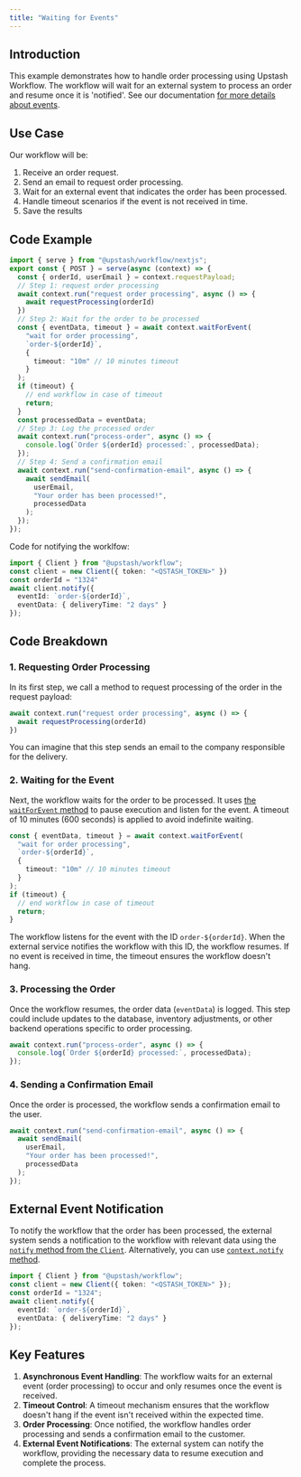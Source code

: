 ```yaml
---
title: "Waiting for Events"
---
```

## Introduction
This example demonstrates how to handle order processing using Upstash Workflow. The workflow will wait for an external system to process an order and resume once it is 'notified'. See our documentation [for more details about events](/workflow/howto/events).
## Use Case
Our workflow will be:
1. Receive an order request.
2. Send an email to request order processing.
3. Wait for an external event that indicates the order has been processed.
4. Handle timeout scenarios if the event is not received in time.
5. Save the results
## Code Example
```typescript
import { serve } from "@upstash/workflow/nextjs";
export const { POST } = serve(async (context) => {
  const { orderId, userEmail } = context.requestPayload;
  // Step 1: request order processing
  await context.run("request order processing", async () => {
    await requestProcessing(orderId)
  })
  // Step 2: Wait for the order to be processed
  const { eventData, timeout } = await context.waitForEvent(
    "wait for order processing",
    `order-${orderId}`,
    {
      timeout: "10m" // 10 minutes timeout
    }
  );
  if (timeout) {
    // end workflow in case of timeout
    return;
  }
  const processedData = eventData;
  // Step 3: Log the processed order
  await context.run("process-order", async () => {
    console.log(`Order ${orderId} processed:`, processedData);
  });
  // Step 4: Send a confirmation email
  await context.run("send-confirmation-email", async () => {
    await sendEmail(
      userEmail,
      "Your order has been processed!",
      processedData
    );
  });
});
```
Code for notifying the worklfow:
```typescript
import { Client } from "@upstash/workflow";
const client = new Client({ token: "<QSTASH_TOKEN>" })
const orderId = "1324"
await client.notify({
  eventId: `order-${orderId}`,
  eventData: { deliveryTime: "2 days" }
});
```
## Code Breakdown
### 1. Requesting Order Processing
In its first step, we call a method to request processing of the order in the request payload:
```typescript
await context.run("request order processing", async () => {
  await requestProcessing(orderId)
})
```
You can imagine that this step sends an email to the company responsible for the delivery.
### 2. Waiting for the Event
Next, the workflow waits for the order to be processed. It uses [the `waitForEvent` method](/workflow/basics/context#context-waitforevent) to pause execution and listen for the event. A timeout of 10 minutes (600 seconds) is applied to avoid indefinite waiting.
```typescript
const { eventData, timeout } = await context.waitForEvent(
  "wait for order processing",
  `order-${orderId}`,
  {
    timeout: "10m" // 10 minutes timeout
  }
);
if (timeout) {
  // end workflow in case of timeout
  return;
}
```
The workflow listens for the event with the ID `order-${orderId}`. When the external service notifies the workflow with this ID, the workflow resumes. If no event is received in time, the timeout ensures the workflow doesn't hang.
### 3. Processing the Order
Once the workflow resumes, the order data (`eventData`) is logged. This step could include updates to the database, inventory adjustments, or other backend operations specific to order processing.
```typescript
await context.run("process-order", async () => {
  console.log(`Order ${orderId} processed:`, processedData);
});
```
### 4. Sending a Confirmation Email
Once the order is processed, the workflow sends a confirmation email to the user.
```typescript
await context.run("send-confirmation-email", async () => {
  await sendEmail(
    userEmail,
    "Your order has been processed!",
    processedData
  );
});
```
## External Event Notification
To notify the workflow that the order has been processed, the external system sends a notification to the workflow with relevant data using the [`notify` method from the `Client`](/workflow/basics/client#notify-waiting-workflow). Alternatively, you can use [`context.notify` method](/workflow/basics/context#context-notify).
```typescript
import { Client } from "@upstash/workflow";
const client = new Client({ token: "<QSTASH_TOKEN>" });
const orderId = "1324";
await client.notify({
  eventId: `order-${orderId}`,
  eventData: { deliveryTime: "2 days" }
});
```
## Key Features
1. **Asynchronous Event Handling**: The workflow waits for an external event (order processing) to occur and only resumes once the event is received.
2. **Timeout Control**: A timeout mechanism ensures that the workflow doesn't hang if the event isn't received within the expected time.
3. **Order Processing**: Once notified, the workflow handles order processing and sends a confirmation email to the customer.
4. **External Event Notifications**: The external system can notify the workflow, providing the necessary data to resume execution and complete the process.